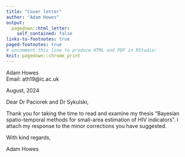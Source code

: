 ```yaml
---
title: "Cover letter"
author: "Adam Howes"
output:
  pagedown::html_letter:
    self_contained: false
links-to-footnotes: true
paged-footnotes: true
# uncomment this line to produce HTML and PDF in RStudio:
knit: pagedown::chrome_print
---
```


::: from
Adam Howes    
Email: ath19@ic.ac.uk
:::

::: date
August, 2024
:::

Dear Dr Paciorek and Dr Sykulski,

Thank you for taking the time to read and examine my thesis "Bayesian spatio-temporal methods for small-area estimation of HIV indicators".
I attach my response to the minor corrections you have suggested.

With kind regards,

Adam Howes
